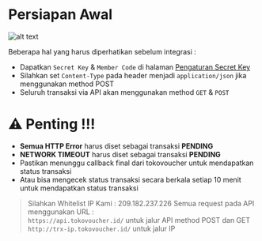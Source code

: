# Persiapan Awal


![alt text](https://docs.tokovoucher.id/banner.png)

Beberapa hal yang harus diperhatikan sebelum integrasi :

- Dapatkan `Secret Key` & `Member Code` di halaman [Pengaturan Secret Key ](https://member.tokovoucher.id/pengaturan/secret-key)
- Silahkan set `Content-Type` pada header menjadi `application/json` jika menggunakan method POST
- Seluruh transaksi via API akan menggunakan method `GET` & `POST`

# ⚠️ Penting !!!

- **Semua HTTP Error** harus diset sebagai transaksi **PENDING** <br />
- **NETWORK TIMEOUT** harus diset sebagai transaksi **PENDING** <br />
- Pastikan menunggu callback final dari tokovoucher untuk mendapatkan status transaksi <br />
- Atau bisa mengecek status transaksi secara berkala setiap 10 menit untuk mendapatkan status transaksi <br />





> Silahkan Whitelist IP Kami : 209.182.237.226
> Semua request pada API menggunakan URL : <br />
> `https://api.tokovoucher.id/` untuk jalur API method POST dan GET
> `http://trx-ip.tokovoucher.id/` untuk jalur IP
